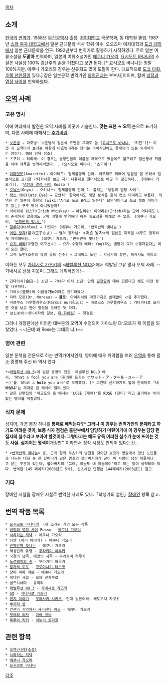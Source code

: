[[목차]]

== 소개 ==
[[한국]]의 [[번역가]]. 1958년 [[부산광역시]] 출생. [[경희대학교]] 국문학과, 동 대학원 졸업. 1987년 [[쇼와 여자 대학교]]에서 일본 근대문학 석사 학위 이수. 오오츠마 여자대학과 [[도쿄 대학]]에서 일본 근대문학을 연구. 1992년부터 번역가로 활동하기 시작하였다. 
주로 일본 여류소설을 '''도맡아''' 번역하며, 일본의 여류소설가인 [[에쿠니 가오리]], [[요시모토 바나나]]의 소설은 사실상 100% 김난주의 손을 거쳤다고 보면 된다. [* 요시모토 바나나는 정말 100%지만, 에쿠니 가오리의 경우는 신유희도 많이 도맡아 한다. 대표적으로 [[도쿄 타워]], [[호텔 선인장]]이 있다.] 같은 일본문학 번역가인 [[양억관]]과는 부부사]이이며, 함께 [[냉정과 열정 사이]]를 번역하였다.


== [[오역]] 사례 ==
=== 고유 명사 ===
이에 여태까지 발견한 오역 사례를 이곳에 기술한다. '''맞는 표현 → 오역''' 순으로 표기하며, 다른 사례에 대해서는 [[추가바람]].

 * [[보온병]] → 마호병: 보온병의 일본식 표현을 그대로 씀 ([[요시모토 바나나]], '키친')[* 이건 꼭 오역이라 보기는 뭐한게 마호병이라는 단어는 국어사전에도 등재되어 있는 외래어라는 점이다. 해당 항목 참조]
 * 츠구미 → 티티새: 이 경우는 등장인물의 이름을 제목으로 했음에도 불구하고 일반명사 취급을 하여 제목을 번역해버렸다. . (요시모토 바나나, '츠구미')

 * [[아마렛또]](Amaretto)→ 아마레드: 정체불명의 단어. 아무래도 외래어 발음을 잘 못해서 일본식으로 표기한 가타카나를 보고 자기 나름대로 원어식으로 바꾼 거 같긴하다...[에쿠니 가오리]], '[[냉정과 열정 사이]] Rosso')
 * [[오닉스]](Onyx) → 오키니스: 정체불명의 단어 2. 출처는 '냉정과 열정 사이'.
 * [[캣츠 아이]](Cats Eye) → 묘안석: 한국에서도 해당 보석은 흔히 캣츠 아이라고 부른다. 직역한 건 일본어 특유의 [wiki:"A라고 쓰고 B라고 읽는다" 묘안석이라고 쓰고 캣츠 아이라고 읽는] 구조 탓이 아니었을까?
 * 아이리쉬 위스키(Irish Whiskey) → 아일리쉬: 아이리쉬(Irish)라는 단어 어디에도 L이 존재하지 않음에도 굳이 이렇게 번역해야 하는 필요성을 이해할 수 없음. (에쿠니 가오리, '[[반짝반짝 빛나는]]')
 * [[깔루아]](Kahlua) → 카르아: (에쿠니 가오리, '반짝반짝 빛나는')
 * [[어린 왕자]](星の王子さま) → 별의 왕자님: <어린 왕자>의 일본판 제목을 너무도 정직하게 직역해버림. --- (에쿠니 가오리, '반짝반짝 빛나는')
 * [[요기 베라]](유명한 야구선수) → 요가 수행자 베라: Yogi라는 별명이 요가 수행자같다는 데서 오긴 했다.
 * 그렉 노먼(호주의 유명 골프 선수) → 그레이그 노먼 : 학생가의 살인, 히가시노 게이고

이하는 모두 [[가네시로 가즈키]]의 <[[레벌루션 NO.3]]>에서 적발된 고유 명사 오역 사례. --가네시로 선생 지못미. 그래도 데뷔작인데!--

 * 긴다이치(金田一) 소년 → 가네다 이치 소년: 만화 [[김전일]]에 대해 모른다고 해도 이건 정말 너무하다. 
 * 가야노(萱野)의 이름을'''가노야'''라고 표기하였다. 
 * 닥터 모로(Dr. Moreau) → '''몰로''': 아이리쉬와 마찬가지로 쓸데없이 ㄹ을 추가했다. 
 * 마르쿠스 아우렐리우스(Marcus Aurelius) → 마르크스 아우렐리우스 : 가타카나로 표기한 것을 보고 원어 발음을 오해한 듯 하다.
 * はじめの一歩(시작의 일보, [[더 화이팅]]) → 첫걸음: 

그러나 개정판에선 이러한 대부분의 오역이 수정되어 가야노랑 Dr.모로가 제 이름을 되찾았다. ~~(근데 왜 Rose는 그대로 냐.)~~

=== 영어 관련 ===
일본 문학을 전문으로 하는 번역가여서인지, 영어에 매우 취약함을 여러 [[오역]]을 통해 몸소 증명해 주신 바 역시 있다. 

 *<[[레벌루션 NO.3]]>에 실린 동명의 단편 '레벌루션 NO.3'에서, 'What a fool you are (원어판 표기는 ホワット・ア・'''フール'''・ユー・アー)'를 'What a '''hole''' you are'로 오역했다. [* 그런데 신기하게도 옆에 한국어로 ''''너 바보냐''''는 제대로 된 해석이 달려 있다
 * 같은 단편집의 '이교도의 춤'에서는 'LOSE (패배)'를 '''R'''OSE (장미)'라고 표기하는 어이없는 병크를 저질렀다. 

=== 식자 문제 ===
심지어, 가끔 문장 하나를 '''통째로 빼먹는다'[* 그러나 이 경우는 번역가만의 문제라고 하기도 어려운 것이, 보통 식자 점검은 출판부에서 담당하기 마련이기에 이 경우는 담당 편집자의 실수라고 보아야 할것이다. 그렇다고는 해도 유독 이러한 실수가 눈에 뜨이는 것도 사실. 심지어는 명색이 '''개정판'''이라면서 정작 시정도 안되어 있다는건…


 * <[[반짝반짝 빛나는]]> 중, 곤과 함께 무츠키의 병원을 찾아간 쇼코가 병실에서 만난 노인들과 나누는 대화 중 한 할머니가 같은 병실의 할아버지에게 곤이 이 사람이 당신 아들이냐고 묻는 부분이 있는데, 할아버지의 "그래, 이놈도 내 아들이여"라고 하는 말이 생략되어 있다. 번역판 145 페이지(2003년도 5쇄), 신쵸샤판 단행본 144페이지(2005년도) 참고.



=== 기타 ===
장애인 시설을 장애우 시설로 번역한 사례도 있다.「학생가의 살인」[[장애인#s-5.1|장애인]] 항목 참고.


== 번역 작품 목록 ==
 * [[요시모토 바나나]]의 국내 소개된 거의 모든 작품
 * [[냉정과 열정 사이]] Rosso - [[에쿠니 가오리]]
 * [[낙하하는 저녁]] - 에쿠니 가오리
 * 좌안 (마리 이야기) - 에쿠니 가오리
 * [[반짝반짝 빛나는]] - 에쿠니 가오리
 * 렉싱턴의 유령 - [[무라카미 하루키]]
 * 국경의 남쪽, 태양의 서쪽 - 무라카미 하루키
 * [[노르웨이의 숲]] - 무라카미 하루키
 * [[창가의 토토]] - [[구로야나기 테츠코]]
 * 장미 비파 레몬 - 에쿠니 가오리
 * 위대한 세월 - 오에 겐자부로
 * 골드시네마 - 유미리
 * [[레벌루션 NO.3]] - [[가네시로 가즈키]]
 * [[GO]] - [[가네시로 가즈키]]
 * [[겐지 이야기]] - [[무라사키 시키부]], 현대 일본어역: 세토우치 자쿠초
 * [[뿌지직 똥]]
 * [[언젠가 기억에서 사라진다 해도]] - 에쿠니 가오리
 * [[모래의 여자]] - [[아베 코보]]
 * [[루루와 키키]] - [[이누이 토미코]]
== 관련 항목 ==
 * [[오역/사례(소설)]]
 * [[낙하하는 저녁]]
 * [[에쿠니 가오리]]
 * [[요시모토 바나나]]

[[각주]]
